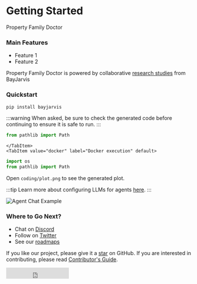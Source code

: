 
# Getting Started

Property Family Doctor

### Main Features

- Feature 1
- Feature 2

Property Family Doctor is powered by collaborative [research studies](/docs/Research) from BayJarvis

### Quickstart

```sh
pip install bayjarvis
```

<Tabs>
    <TabItem value="local" label="Local execution" default>
:::warning
When asked, be sure to check the generated code before continuing to ensure it is safe to run.
:::

```python
from pathlib import Path

```

    </TabItem>
    <TabItem value="docker" label="Docker execution" default>

```python
import os
from pathlib import Path
```

Open `coding/plot.png` to see the generated plot.

  </TabItem>
</Tabs>

:::tip
Learn more about configuring LLMs for agents [here](/docs/topics/llm_configuration).
:::

![Agent Chat Example](/img/chat_example.png)

### Where to Go Next?

- Chat on [Discord](https://discord.gg/pAbnFJrkgZ)
- Follow on [Twitter](https://twitter.com/propertyfamilydoctor)
- See our [roadmaps](https://github.com/microsoft/autogen/issues?q=is%3Aopen+is%3Aissue+label%3Aroadmap)

If you like our project, please give it a [star](https://github.com/propertyfamilydoctor/propertyfamilydoctor.github.io/stargazers) on GitHub. If you are interested in contributing, please read [Contributor's Guide](/docs/Contribute).

<iframe
  src="https://ghbtns.com/github-btn.html?user=microsoft&amp;repo=propertyfamilydoctor&amp;type=star&amp;count=true&amp;size=large"
  frameborder="0"
  scrolling="0"
  width="170"
  height="30"
  title="GitHub"
></iframe>
